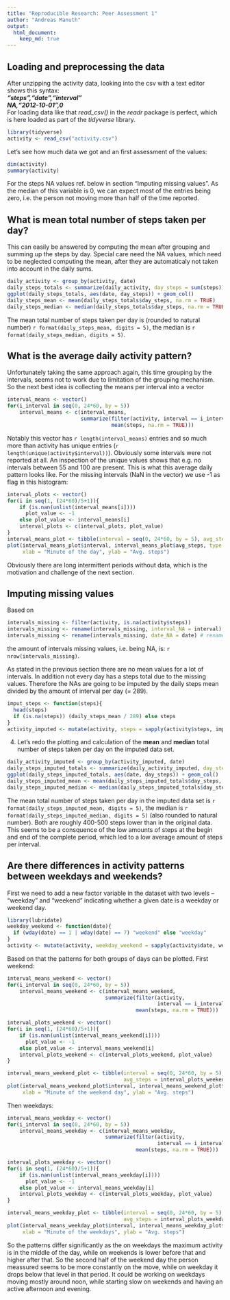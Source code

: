 ```yaml
---
title: "Reproducible Research: Peer Assessment 1"
author: "Andreas Manuth"
output: 
  html_document:
    keep_md: true
---
```



## Loading and preprocessing the data
After unzipping the activity data, looking into the csv with a text editor shows this syntax:  
***
"steps","date","interval"  
NA,"2012-10-01",0  
***
For loading data like that *read_csv()* in the *readr* package is perfect, which is here loaded as part of the *tidyverse* library.
```r
library(tidyverse)
activity <- read_csv("activity.csv")
```
Let's see how much data we got and an first assessment of the values:
```r
dim(activity)
summary(activity)
```
For the steps NA values ref. below in section "Imputing missing values". As the median of this variable is 0, we can expect most of the entries being zero, i.e. the person not moving more than half of the time reported.


## What is mean total number of steps taken per day?
This can easily be answered by computing the mean after grouping and summing up the steps by day. Special care need the NA values, which need to be neglected computing the mean, after they are automaticaly not taken into account in the daily sums. 
```r
daily_activity <- group_by(activity, date)
daily_steps_totals <- summarize(daily_activity, day_steps = sum(steps))
ggplot(daily_steps_totals, aes(date, day_steps)) + geom_col()
daily_steps_mean <- mean(daily_steps_totals$day_steps, na.rm = TRUE)
daily_steps_median <- median(daily_steps_totals$day_steps, na.rm = TRUE)
```
The mean total number of steps taken per day is (rounded to natural number) `r format(daily_steps_mean, digits = 5)`, the median is `r format(daily_steps_median, digits = 5)`.


## What is the average daily activity pattern?
Unfortunately taking the same approach again, this time grouping by the intervals, seems not to work due to limitation of the grouping mechanism. So the next best idea is collecting the means per interval into a vector
```r
interval_means <- vector()
for(i_interval in seq(0, 24*60, by = 5))
    interval_means <- c(interval_means, 
                        summarize(filter(activity, interval == i_interval), 
                                  mean(steps, na.rm = TRUE)))
```
Notably this vector has `r length(interval_means)` entries and so much more than activity has unique entries (`r length(unique(activity$interval))`). Obviously some intervals were not reported at all. An inspection of the unique values shows that e.g. no intervals between 55 and 100 are present.
This is what this average daily pattern looks like. For the missing intervals (NaN in the vector) we use -1 as flag in this histogram:
```r
interval_plots <- vector()
for(i in seq(1, (24*60)/5+1)){
    if (is.nan(unlist(interval_means[i]))) 
      plot_value <- -1 
    else plot_value <- interval_means[i]
    interval_plots <- c(interval_plots, plot_value)
}
interval_means_plot <- tibble(interval = seq(0, 24*60, by = 5), avg_steps = interval_plots)
plot(interval_means_plot$interval, interval_means_plot$avg_steps, type = "l", 
     xlab = "Minute of the day", ylab = "Avg. steps")
```

Obviously there are long intermittent periods without data, which is the motivation and challenge of the next section.

## Imputing missing values
Based on 
```r
intervals_missing <- filter(activity, is.na(activity$steps))
intervals_missing <- rename(intervals_missing, interval_NA = interval) # rename for later differentiation
intervals_missing <- rename(intervals_missing, date_NA = date) # rename for later differentiation
```
the amount of intervals missing values, i.e. being NA, is: `r nrow(intervals_missing)`.

As stated in the previous section there are no mean values for a lot of intervals. In addition not every day has a steps total due to the missing values. Therefore the NAs are going to be imputed by the daily steps mean divided by the amount of interval per day (= 289).
```r
imput_steps <- function(steps){
  head(steps)
  if (is.na(steps)) (daily_steps_mean / 289) else steps
}
activity_imputed <- mutate(activity, steps = sapply(activity$steps, imput_steps))
```
4. Let's redo the plotting and calculation of the **mean** and **median** total number of steps taken per day on the imputed data set. 
```r
daily_activity_imputed <- group_by(activity_imputed, date)
daily_steps_imputed_totals <- summarize(daily_activity_imputed, day_steps = sum(steps))
ggplot(daily_steps_imputed_totals, aes(date, day_steps)) + geom_col()
daily_steps_imputed_mean <- mean(daily_steps_imputed_totals$day_steps, na.rm = TRUE)
daily_steps_imputed_median <- median(daily_steps_imputed_totals$day_steps, na.rm = TRUE)
```
The mean total number of steps taken per day in the imputed data set is `r format(daily_steps_imputed_mean, digits = 5)`, the median is `r format(daily_steps_imputed_median, digits = 5)` (also rounded to natural number). Both are roughly 400-500 steps lower than in the original data. This seems to be a consquence of the low amounts of steps at the begin and end of the complete period, which led to a low average amount of steps per interval.

## Are there differences in activity patterns between weekdays and weekends?
First we need to add a new factor variable in the dataset with two levels -- "weekday" and "weekend" indicating whether a given date is a weekday or weekend day.
```r
library(lubridate)
weekday_weekend <- function(date){
  if (wday(date) == 1 | wday(date) == 7) "weekend" else "weekday"
}
activity <- mutate(activity, weekday_weekend = sapply(activity$date, weekday_weekend))
```
Based on that the patterns for both groups of days can be plotted. First weekend:
```r
interval_means_weekend <- vector()
for(i_interval in seq(0, 24*60, by = 5))
    interval_means_weekend <- c(interval_means_weekend, 
                                summarize(filter(activity, 
                                                 interval == i_interval, weekday_weekend == "weekend"),
                                          mean(steps, na.rm = TRUE)))

interval_plots_weekend <- vector()
for(i in seq(1, (24*60)/5+1)){
    if (is.nan(unlist(interval_means_weekend[i]))) 
      plot_value <- -1 
    else plot_value <- interval_means_weekend[i]
    interval_plots_weekend <- c(interval_plots_weekend, plot_value)
}

interval_means_weekend_plot <- tibble(interval = seq(0, 24*60, by = 5), 
                                      avg_steps = interval_plots_weekend)
plot(interval_means_weekend_plot$interval, interval_means_weekend_plot$avg_steps, type = "l", 
     xlab = "Minute of the weekend day", ylab = "Avg. steps")
```

Then weekdays:
```r
interval_means_weekday <- vector()
for(i_interval in seq(0, 24*60, by = 5))
    interval_means_weekday <- c(interval_means_weekday, 
                                summarize(filter(activity, 
                                                 interval == i_interval, weekday_weekend == "weekday"),
                                          mean(steps, na.rm = TRUE)))

interval_plots_weekday <- vector()
for(i in seq(1, (24*60)/5+1)){
    if (is.nan(unlist(interval_means_weekday[i]))) 
      plot_value <- -1 
    else plot_value <- interval_means_weekday[i]
    interval_plots_weekday <- c(interval_plots_weekday, plot_value)
}

interval_means_weekday_plot <- tibble(interval = seq(0, 24*60, by = 5), 
                                      avg_steps = interval_plots_weekday)
plot(interval_means_weekday_plot$interval, interval_means_weekday_plot$avg_steps, type = "l", 
     xlab = "Minute of the weekdays", ylab = "Avg. steps")
```

So the patterns differ significantly as the on weekdays the maximum activity is in the middle of the day, while on weekends is lower before that and higher after that. So the second half of the weekend day the person meassured seems to be more constantly on the move, while on weekday it drops below that level in that period. It could be working on weekdays moving mostly around noon, while starting slow on weekends and having an active afternoon and evening.